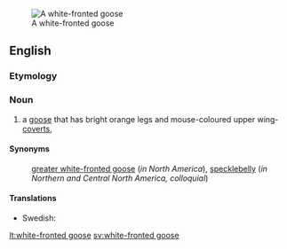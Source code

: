 [[Image:White-fronted.goose.750pix.jpg|thumb|A white-fronted goose]]
==English==

===Etymology===
{{rfe}}

===Noun===
{{en-noun|sg=[[white]]-[[fronted]] [[goose]]|pl=white-fronted geese}}
#a [[goose]] that has bright orange legs and mouse-coloured upper wing-[[covert]]s, {{spelink|Anser albifrons}}
====Synonyms====
:[[greater white-fronted goose]] (''in North America''), [[specklebelly]] (''in Northern and Central North America, colloquial'')

====Translations====
* Swedish: {{t+|sv|bläsgås}}

[[lt:white-fronted goose]]
[[sv:white-fronted goose]]